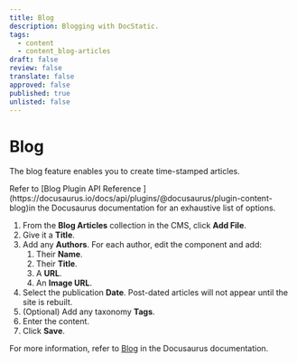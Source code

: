 ```yaml
---
title: Blog
description: Blogging with DocStatic.
tags:
  - content
  - content_blog-articles
draft: false
review: false
translate: false
approved: false
published: true
unlisted: false
---
```


# Blog

The blog feature enables you to create time-stamped articles.

<Admonition type="info" title="Infor">
  Refer to [Blog Plugin API Reference ](https://docusaurus.io/docs/api/plugins/@docusaurus/plugin-content-blog)in the Docusaurus documentation for an exhaustive list of options.
</Admonition>

1. From the **Blog Articles** collection in the CMS, click **Add File**.
2. Give it a **Title**.
3. Add any **Authors**. For each author, edit the component and add:
   1. Their **Name**.
   2. Their **Title**.
   3. A **URL**.
   4. An **Image URL**.
4. Select the publication **Date**. Post-dated articles will not appear until the site is rebuilt.
5. (Optional) Add any taxonomy **Tags**.
6. Enter the content.
7. Click **Save**.

For more information, refer to [Blog](https://docusaurus.io/docs/blog) in the Docusaurus documentation.
